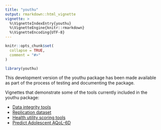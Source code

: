 ```yaml
---
title: "youthu"
output: rmarkdown::html_vignette
vignette: >
  %\VignetteIndexEntry{youthu}
  %\VignetteEngine{knitr::rmarkdown}
  %\VignetteEncoding{UTF-8}
---
```


```r
knitr::opts_chunk$set(
  collapse = TRUE,
  comment = "#>"
)
```

```r
library(youthu)
```
This development version of the youthu package has been made available as part of the process of testing and documenting the package. 

Vignettes that demonstrate some of the tools currently included in the youthu package:

- [Data integrity tools](Data_Integrity.html)
- [Replication dataset](Replication_DS.html)
- [Health utility scoring tools](Utility_Scoring.html)
- [Predict Adolescent AQoL-6D](Prediction_With_Mdls.html)
